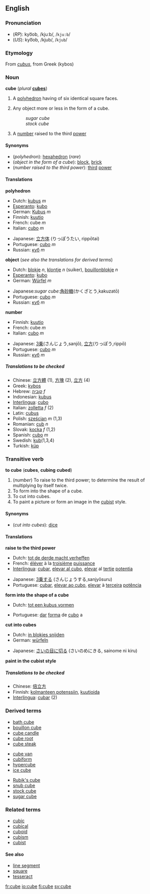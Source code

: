 ==English==
===Pronunciation===
*(''RP''): kyo͞ob, /kjuːb/, /<tt>kju:b</tt>/
*(''US''): kyo͞ob, /kjub/, /<tt>kjub</tt>/

===Etymology===
From {{L.}} ''[[cubus]]'', from Greek [[]]<!--provide the Greek form here--> (kybos)

===Noun===
'''cube''' (''plural'' '''[[cubes]]''')

#{{geometry}} A [[polyhedron]] having of six identical square faces.
#Any object more or less in the form of a cube.
#:''sugar cube''
#:''stock cube''
#{{arithmetic}} A [[number]] raised to the third [[power]]
<!--#(''electronic gaming'') [[Nintendo GameCube]].-->

====Synonyms====
*(''polyhedron''): [[hexahedron]] (''rare'')
*(''object in the form of a cube''): [[block]], [[brick]]
*(''number raised to the third power''): [[third]] [[power]]

====Translations====

'''polyhedron'''
{{top}}
<!--Put translations for languages from A to I here-->
*Dutch: [[kubus]] ''m''
*[[Esperanto]]: [[kubo]]
*German: [[Kubus]] ''m''
*Finnish: [[kuutio]]
*French: cube ''m''
*Italian: [[cubo]] ''m''
{{mid}}
<!--Put translations for languages from J to Z here-->
*Japanese: [[立方体]] (りっぽうたい, rippōtai)
*Portuguese: [[cubo]] ''m''
*Russian: [[куб]] ''m''
{{bottom}}

'''object''' (''see also the translations for derived terms'')
{{top}}
<!--Put translations for languages from A to I here-->
*Dutch: [[blokje]] ''n'', [[klontje]] ''n'' (suiker), [[bouillon]][[blokje]] ''n''
*[[Esperanto]]: [[kubo]]
*German: [[Würfel]] ''m''
{{mid}}
<!--Put translations for languages from J to Z here-->
*Japanese:''sugar cube'':[[角]][[砂糖]](かくざとう,kakuzatō)
*Portuguese: [[cubo]] ''m''
*Russian: [[куб]] ''m''
{{bottom}}

'''number'''
{{top}}
<!--Put translations for languages from A to I here-->
*Finnish: [[kuutio]]
*French: cube ''m''
*Italian: [[cubo]] ''m''
{{mid}}
<!--Put translations for languages from J to Z here-->
*Japanese: [[3乗]](さんじょう,sanjō), [[立方]](りっぽう,rippō)
*Portuguese: [[cubo]] ''m''
*Russian: [[куб]] ''m''
{{bottom}}

=====Translations to be checked=====
<!--Remove this section once all of the translations below have been moved into the tables above.-->
{{checktrans}}
*Chinese: [[立方體]] (1), [[方塊]] (2), [[立方]] (4)
*Greek: [[kybos]]
*Hebrew: [[קוביה]] ''f''
*Indonesian: [[kubus]]
*[[Interlingua]]: [[cubo]]
*Italian: [[zolletta]] ''f'' (2)
*Latin: [[cubus]]
*Polish: [[sześcian]] ''m'' (1,3)
*Romanian: [[cub]] ''n''
*Slovak: [[kocka]] ''f'' (1,2)
*Spanish: [[cubo]] ''m''
*Swedish: [[kub]](1,3,4)
*Turkish: [[küp]]

===Transitive verb===
'''to cube''' ('''cubes''', '''cubing''' '''cubed''')

#(''number'') To raise to the third power; to determine the result of multiplying by itself twice.
#To form into the shape of a cube.<!--disputed-->
#To cut into cubes.
#To paint a picture or form an image in the [[cubist]] style.<!--disputed-->
<!--Proper noun?: #(''electronic game'') To port to or [[enhance-remake]] for Nintendo GameCube.-->

====Synonyms====
*(''cut into cubes''): [[dice]]

====Translations====

'''raise to the third power'''
{{top}}
<!--Put translations for languages from A to I here-->
*Dutch: [[tot de derde macht verheffen]]
*French: [[éléver]] à la [[troisième]] [[puissance]]
*[[Interlingua]]: [[cubar]], [[elevar al cubo]], [[elevar]] al [[tertie]] [[potentia]]
{{mid}}
<!--Put translations for languages from J to Z here-->
*Japanese: [[3乗]]する (さんじょうする,sanjyōsuru)
*Portuguese: [[cubar]], [[elevar ao cubo]], [[elevar]] à [[terceira]] [[potência]]
{{bottom}}

'''form into the shape of a cube'''
{{top}}
<!--Put translations for languages from A to I here-->
*Dutch: [[tot een kubus vormen]]
{{mid}}
<!--Put translations for languages from J to Z here-->
*Portuguese: [[dar#Portuguese|dar]] [[forma#Portuguese|forma]] de [[cubo#Portuguese|cubo]] a
{{bottom}}

'''cut into cubes'''
{{top}}
<!--Put translations for languages from A to I here-->
*Dutch: [[in blokjes snijden]]
*German: [[würfeln]]
{{mid}}
<!--Put translations for languages from J to Z here-->
*Japanese: [[さいの目に切る]] (さいのめにきる, sainome ni kiru)
{{bottom}}

'''paint in the cubist style'''
{{top}}
<!--Put translations for languages from A to I here-->
{{mid}}
<!--Put translations for languages from J to Z here-->
{{bottom}}

=====Translations to be checked=====
<!--Remove this section once all of the translations below have been moved into the tables above.-->
{{checktrans}}

*Chinese: [[倍立方]]
*Finnish: [[kolmanteen potenssiin]], [[kuutioida]]
*[[Interlingua]]: [[cubar]] (2)

===Derived terms===
{{3column-top}}
*[[bath cube]]
*[[bouillon cube]]
*[[cube candle]]
*[[cube root]]
*[[cube steak]]
{{3column-mid}}
*[[cube van]]
*[[cubiform]]
*[[hypercube]]
*[[ice cube]]
{{3column-mid}}
*[[Rubik's cube]]
*[[snub cube]]
*[[stock cube]]
*[[sugar cube]]
{{3column-end}}

===Related terms===
*[[cubic]]<!--adjective and noun-->
*[[cubical]]<!--adjective-->
*[[cuboid]]
*[[cubism]]
*[[cubist]]

====See also====
*[[line segment]]
*[[square]]
*[[tesseract]]

[[fr:cube]]
[[io:cube]]
[[fi:cube]]
[[sv:cube]]